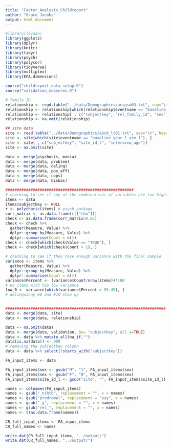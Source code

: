 ```yaml
---
title: "Factor_Analysis_Childreport"
author: "Grace Jacobs"
output: html_document
---
```


```r
#library(lavaan)
library(ggplot2)
library(dplyr)
library(knitr)
library(tidyr)
library(psych)
library(polycor)
library(tidyverse)
library(multiplex)
library(EFA.dimensions)

source("childreport_data_setup.R")
source("validation_measures.R")

# family ID
relationship <- read.table("../data/Demographics/acspsw03.txt", sep="\t", header=TRUE)
relationship <- relationship[which(relationship$eventname == "baseline_year_1_arm_1"), ] #11875
relationship <- relationship[ , c("subjectkey", "rel_family_id", "sex")]
relationship <- na.omit(relationship)

## site data 
site <- read.table("../data/Demographics/abcd_lt01.txt", sep="\t", header=TRUE)
site <- site[which(site$eventname == "baseline_year_1_arm_1"), ]
site <- site[ , c("subjectkey", "site_id_l", "interview_age")]
site <- na.omit(site)

data <- merge(psychosis, mania)
data <- merge(data, problem)
data <- merge(data, delinq)
data <- merge(data, pos_aff)
data <- merge(data, upps)
data <- merge(data, bisbas)

########################################################
# checking to see if any of the combinations of variables are too highly correlated
items <- data
items$subjectkey <- NULL
r <- polychoric(items) # psych package
corr_matrix <- as.data.frame(r[["rho"]])
check <- as.data.frame(corr_matrix>0.85)
check <- check %>%
  gather(Measure, Value) %>% 
  dplyr::group_by(Measure, Value) %>%         
  dplyr::summarise(Count = n())
check <- check[which(check$Value == "TRUE"), ]
check <- check[which(check$Count > 1), ] 

# checking to see if they have enough variance with the final sample
variance <- items %>%
  gather(Measure, Value) %>% 
  dplyr::group_by(Measure, Value) %>%         
  dplyr::summarise(Count = n())
variance$Percent <- (variance$Count/nrow(items))*100
# no items with too low variance
low_0 <- variance[which(variance$Percent > 99.49), ]
# delinquicny #8 and #10 show up


######################################################################
data <- merge(data, site)
data <- merge(data, relationship)

data <- na.omit(data)
data <- merge(data, validation, by= "subjectkey", all.x=TRUE)
data <- data %>% mutate_all(na_if,"")
data[is.na(data)] <- 999
# removing the subjectkey column
data <- data %>% select(!starts_with("subjectkey"))

FA_input_items <- data

FA_input_items$sex <- gsub("M", "1", FA_input_items$sex)
FA_input_items$sex <- gsub("F", "0", FA_input_items$sex)
FA_input_items$site_id_l <- gsub("site", "", FA_input_items$site_id_l)

names <- colnames(FA_input_items)
names <- gsub("_nihtb", replacement = "", x = names)
names <- gsub("prodromal", replacement = "psy", x = names)
names <- gsub("_y", replacement = "", x = names)
names <- gsub("rel_", replacement = "", x = names)
names <- t(as.data.frame(names))

CR_full_input_items <- FA_input_items
CR_full_names <- names

write.dat(CR_full_input_items, "../output/")
write.dat(CR_full_names, "../output/")

```









